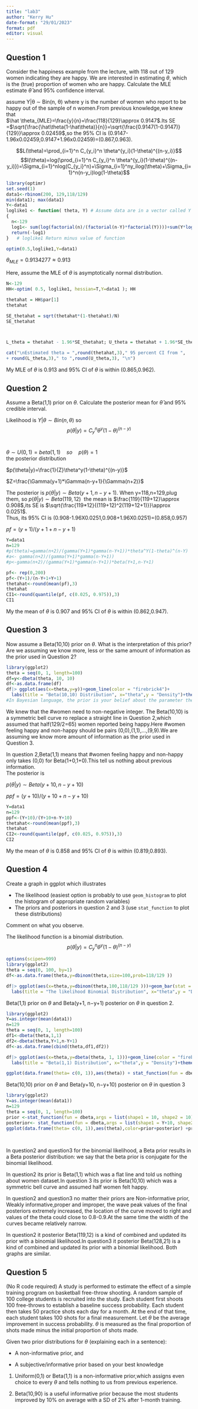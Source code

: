 ---
title: "lab3"
author: "Kerry Hu"
date-format: "29/01/2023"
format: pdf
editor: visual
---

## Question 1

Consider the happiness example from the lecture, with 118 out of 129 women indicating they are happy. We are interested in estimating $\theta$, which is the (true) proportion of women who are happy. Calculate the MLE estimate $\hat{\theta}$ and 95% confidence interval.\

assume Y|θ ∼ Bin(n, θ) where y is the number of women who report to be happy out of the sample of n women.From previous knowledge,we knew that  
$\hat \theta_{MLE}=\frac{y}{n}=\frac{118}{129}\approx 0.9147$.Its SE =$\sqrt{\frac{\hat\theta(1-\hat\theta)}{n}}=\sqrt{\frac{0.9147(1-0.9147)}{129}}\approx 0.02459$,so the 95% CI is (0.9147-1.96x0.02459,0.9147+1.96x0.02459)=(0.867,0.963).\

$$L(\theta)=\prod_{i=1}^n C_{y_i}^n \theta^{y_i}(1-\theta)^{(n-y_i)}$$ 
$$l(\theta)=log(\prod_{i=1}^n C_{y_i}^n \theta^{y_i}(1-\theta)^{(n-y_i)})=\Sigma_{i=1}^nlog(C_{y_i}^n)+\Sigma_{i=1}^ny_ilog(\theta)+\Sigma_{i=1}^n(n-y_i)log(1-\theta)$$

```{r}
library(optimr)
set.seed(1)
data1<-rbinom(200, 129,118/129)
min(data1); max(data1)
Y<-data1
loglike1 <- function( theta, Y) # Assume data are in a vector called Y
{ 
  n<-129
  log1<- sum(log(factorial(n)/(factorial(n-Y)*factorial(Y))))+sum(Y*log(theta))+sum((n-Y)*log(1-theta))
  return(-log1)
}   # loglike1 Return minus value of function

optim(0.5,loglike1,Y=data1)


```

$\theta_{MLE}=0.9134277\approx 0.913$

Here, assume the MLE of $\theta$ is asymptotically normal distribution.

```{r}
N<-129
HH<-optim( 0.5, loglike1, hessian=T,Y=data1 ); HH

thetahat = HH$par[1]
thetahat

SE_thetahat = sqrt(thetahat*(1-thetahat)/N)
SE_thetahat



L_theta = thetahat - 1.96*SE_thetahat; U_theta = thetahat + 1.96*SE_thetahat

cat("\nEstimated theta = ",round(thetahat,3)," 95 percent CI from ",
+ round(L_theta,3)," to ",round(U_theta,3), "\n")

```

My MLE of $\theta$ is 0.913 and 95% CI of $\theta$ is within (0.865,0.962).\

## Question 2

Assume a Beta(1,1) prior on $\theta$. Calculate the posterior mean for $\hat{\theta}$ and 95% credible interval.\

Likelihood is $Y|θ \sim Bin(n,\theta)$ so $$p(\theta|y)=C_y^n \theta^y(1-\theta)^{(n-y)}$$\

$\theta \sim U(0, 1)=beta(1,1) \quad so \quad p(\theta) = 1$\
the posterior distribution\

$p(\theta|y)=\frac{1}{Z}\theta^y(1-\theta)^{(n-y)}$\

$Z=\frac{\Gamma(y+1)*\Gamma(n-y+1}{\Gamma(n+2)}$\

The posterior is $p(\theta|y) \sim Beta(y+1, n−y+1)$. When y=118,n=129,plug them, so $p(\theta|y) \sim Beta(119,12)$\  
the mean is $\frac{119}{119+12}\approx 0.908$,its SE is $\sqrt{\frac{119*12}{(119+12)^2(119+12+1)}}\approx 0.0251$.\
Thus, its 95% CI is (0.908-1.96X0.0251,0.908+1.96X0.0251)=(0.858,0.957)\
 
$pf=(y+1)/(y+1+n-y+1)$

```{r}
Y=data1
n=129
#p(theta)=gamma(n+2)/(gamma(Y+1)*gamma(n-Y+1))*theta^Y(1-theta)^(n-Y)
#a<- gamma(n+2)/(gamma(Y+1)*gamma(n-Y+1))
#p<-gamma(n+2)/(gamma(Y+1)*gamma(n-Y+1))*beta(Y+1,n-Y+1)

pf<- rep(0,200)
pf<-(Y+1)/(n-Y+1+Y+1)
thetahat<-round(mean(pf),3)
thetahat
CI1<-round(quantile(pf, c(0.025, 0.975)),3)
CI1

```

My the mean of $\theta$ is 0.907 and 95% CI of $\theta$ is within (0.862,0.947).

## Question 3

Now assume a Beta(10,10) prior on $\theta$. What is the interpretation of this prior? Are we assuming we know more, less or the same amount of information as the prior used in Question 2?

```{r}
library(ggplot2)
theta = seq(0, 1, length=100)
df=y<-dbeta(theta, 10, 10)
df<-as.data.frame(df)
df|> ggplot(aes(x=theta,y=y))+geom_line(color = "firebrick4")+
  labs(title = "Beta(10,10) Distribution", x="theta",y = "Density")+theme_minimal()
#In Bayesian language, the prior is your belief about the parameter theta prior to getting any data. The posterior combines both your prior belief and the data. Thus, the posterior is your belief about the parameter theta after examining the dataset. That is, you have used the dataset to update your beliefs about theta#

```

We knew that the #women need to non-negative integer.
The Beta(10,10) is a symmetric bell curve ro replace a straight line in Question 2,which assumed that half(129/2=65) women reported being happy.Here #women feeling happy and non-happy should be pairs (0,0),(1,1),...,(9,9).We are assuming we know more amount of information as the prior used in Question 3.\

In question 2,Beta(1,1) means that #women feeling happy and non-happy only takes (0,0) for Beta(1+0,1+0).This tell us nothing about previous information.\
The posterior is\

$p(\theta|y) \sim Beta(y+10,n−y+10)$

$ppf=(y+10)/(y+10+n−y+10)$

```{r}
Y=data1
n=129
ppf<-(Y+10)/(Y+10+n-Y+10)
thetahat<-round(mean(ppf),3)
thetahat
CI2<-round(quantile(ppf, c(0.025, 0.975)),3)
CI2
```

My the mean of $\theta$ is 0.858 and 95% CI of $\theta$ is within (0.819,0.893).

## Question 4

Create a graph in ggplot which illustrates

-   The likelihood (easiest option is probably to use `geom_histogram` to plot the histogram of appropriate random variables)
-   The priors and posteriors in question 2 and 3 (use `stat_function` to plot these distributions)

Comment on what you observe.

The likelihood function is a binomial distribution.$$p(\theta|y)=C_{y}^n \theta^{y}(1-\theta)^{(n-y)}$$

```{r}
options(scipen=999)
library(ggplot2)
theta = seq(0, 100, by=1)
df<-as.data.frame(theta,y=dbinom(theta,size=100,prob=118/129 ))

df|> ggplot(aes(x=theta,y=dbinom(theta,100,118/129 )))+geom_bar(stat = "identity", col = "red", fill = "blue")+
  labs(title = "The likelihood Binomial Distribution", x="theta",y = "Density")+theme_minimal()+theme(plot.title = element_text(size = rel(1.2), vjust = 1.5))


```

Beta(1,1) prior on $\theta$ and Beta(y+1, n−y+1) posterior on $\theta$ in question 2.\

```{r}
library(ggplot2)
Y=as.integer(mean(data1))
n=129
theta = seq(0, 1, length=100)
df1<-dbeta(theta,1,1)
df2<-dbeta(theta,Y+1,n-Y+1)
df<-as.data.frame(cbind(theta,df1,df2))

df|> ggplot(aes(x=theta,y=dbeta(theta, 1, 1)))+geom_line(color = "firebrick4")+
  labs(title = "Beta(1,1) Distribution", x="theta",y = "Density")+theme_minimal()

ggplot(data.frame(theta= c(0, 1)),aes(theta)) + stat_function(fun = dbeta,args = list(shape1 = 1, shape2 = 1),color="red")+stat_function(fun = dbeta,args = list(shape1 = Y+1, shape2 = n-Y+1),color="blue")+labs(title = "Beta prior and posterior Distribution", x="theta",y = "Density")+theme_minimal()+scale_colour_manual(values = c(prior="red",posterior= "blue"))

```

Beta(10,10) prior on $\theta$ and Beta(y+10, n−y+10) posterior on $\theta$ in question 3

```{r}
library(ggplot2)
Y=as.integer(mean(data1))
n=129
theta = seq(0, 1, length=100)
prior <-stat_function(fun = dbeta,args = list(shape1 = 10, shape2 = 10),color="red")
posterior<- stat_function(fun = dbeta,args = list(shape1 = Y+10, shape2 = n-Y+10),color="blue")
ggplot(data.frame(theta= c(0, 1)),aes(theta),color=prior+posterior) +prior+posterior+labs(title = "Beta prior and posterior Distribution", x="theta",y = "Density") +theme_minimal()+scale_colour_manual(values = c(prior="red",posterior= "blue"))+scale_fill_manual(values=c("red", "blue"))
  
  
```

In question2 and question3 for the binomial likelihood, a Beta prior results in a Beta posterior distribution: we say that the beta prior is conjugate for the binomial likelihood.  

In question2 its prior is Beta(1,1) which was a flat line and told us nothing about women dataset.In question 3 its prior is Beta(10,10) which was a symmetric bell curve  and assumed half women felt happy.  

In question2 and question3 no matter their priors are Non-informative prior, Weakly informative,proper and improper, the wave peak values of the final posteriors extremely increased, the location of the curve moved to right and values of the theta could close to 0.8-0.9.At the same time the width of the curves became relatively narrow.  

In question2 it posterior Beta(119,12) is a kind of combined and updated its prior with a binomial likelihood.In question3 it posterior Beta(128,21) is a kind of combined and updated its prior with a binomial likelihood. Both graphs are similar.

## Question 5

(No R code required) A study is performed to estimate the effect of a simple training program on basketball free-throw shooting. A random sample of 100 college students is recruited into the study. Each student first shoots 100 free-throws to establish a baseline success probability. Each student then takes 50 practice shots each day for a month. At the end of that time, each student takes 100 shots for a final measurement. Let $\theta$ be the average improvement in success probability. $\theta$ is measured as the final proportion of shots made minus the initial proportion of shots made.

Given two prior distributions for $\theta$ (explaining each in a sentence):

-   A non-informative prior, and

-   A subjective/informative prior based on your best knowledge


1)  Uniform(0,1) or Beta(1,1) is a non-informative prior,which assigns even choice to every $\theta$ and tells nothing to us from previous experience.

2)  Beta(10,90) is a useful informative prior because the most students improved by 10% on average with a SD of 2% after 1-month training.
